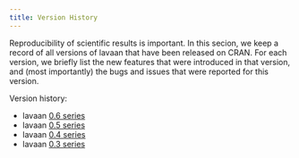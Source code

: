 ```yaml
---
title: Version History
---
```


Reproducibility of scientific results is important. In this secion, we keep a
record of all versions of lavaan that have been released on CRAN. For each
version, we briefly list the new features that were introduced in that version,
and (most importantly) the bugs and issues that were reported for this version.

Version history:

-   lavaan [0.6 series](/history/dot6.html)
-   lavaan [0.5 series](/history/dot5.html)
-   lavaan [0.4 series](/history/dot4.html)
-   lavaan [0.3 series](/history/dot3.html)
